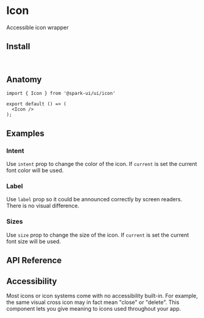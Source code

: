 
<Meta of={IconStories} />

# Icon

Accessible icon wrapper

<Canvas of={IconStories.Default} />

## Install

```sh
npm install @spark-ui/ui
```

## Anatomy

```tsx
import { Icon } from '@spark-ui/ui/icon'

export default () => (
  <Icon />
);
```



## Examples

### Intent

Use `intent` prop to change the color of the icon. If `current` is set the current font color will be used.

<Canvas of={IconStories.Intent} />

### Label

Use `label` prop so it could be announced correctly by screen readers. There is no visual difference.

<Canvas of={IconStories.Label} />

### Sizes

Use `size` prop to change the size of the icon. If `current` is set the current font size will be used.

<Canvas of={IconStories.Sizes} />

## API Reference

<ArgTypes of={Icon} />

## Accessibility

<A11yReport of="icon" />

Most icons or icon systems come with no accessibility built-in. For example, the same visual cross icon may in fact mean "close" or "delete". This component lets you give meaning to icons used throughout your app.
